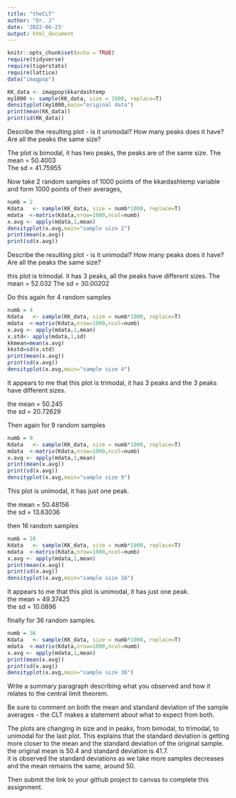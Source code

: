```yaml
---
title: "theCLT"
author: "Dr. J"
date: '2022-06-23'
output: html_document
---
```

```r
knitr::opts_chunk$set(echo = TRUE)
require(tidyverse)
require(tigerstats)
require(lattice)
data("imagpop")
```

```r
KK_data <- imagpop$kkardashtemp
my1000 <- sample(KK_data, size = 1000, replace=T)
densityplot(my1000,main="original data")
print(mean(KK_data))
print(sd(KK_data))
```

Describe the resulting plot -  is it unimodal?  How many peaks does it have?  Are all the peaks the same size? 

The plot is bimodal, it has two peaks, the peaks are of the same size. 
 The mean = 50.4003  
 The sd = 41.75955  

Now take 2 random samples of 1000 points of the kkardashtemp variable and form 1000 points of their averages,

```r
numb = 2
Kdata   <- sample(KK_data, size = numb*1000, replace=T)
mdata  <-matrix(Kdata,nrow=1000,ncol=numb)
x.avg <- apply(mdata,1,mean)
densityplot(x.avg,main="sample size 2")
print(mean(x.avg))
print(sd(x.avg))
```

Describe the resulting plot -  is it unimodal?  How many peaks does it have?  Are all the peaks the same size? 

 this plot is trimodal. it has 3 peaks, all the peaks have different sizes. 
The mean = 52.032
The sd = 30.00202

Do this again for 4 random samples

```r
numb = 4
Kdata   <- sample(KK_data, size = numb*1000, replace=T)
mdata  <-matrix(Kdata,nrow=1000,ncol=numb)
x.avg <- apply(mdata,1,mean)
x.std<- apply(mdata,1,sd)
kkmean=mean(x.avg)
kkstd=sd(x.std)
print(mean(x.avg))
print(sd(x.avg))
densityplot(x.avg,main="sample size 4")
```

It appears to me that this plot is trimodal, it has 3 peaks and the 3 peaks have different sizes.  

the mean = 50.245   
the sd = 20.72629  

Then again for 9 random samples
```r
numb = 9 
Kdata   <- sample(KK_data, size = numb*1000, replace=T)
mdata  <-matrix(Kdata,nrow=1000,ncol=numb)
x.avg <- apply(mdata,1,mean)
print(mean(x.avg))
print(sd(x.avg))
densityplot(x.avg,main="sample size 9")
```

This plot is unimodal, it has just one peak.

the mean = 50.48156  
the sd = 13.63036  

then 16 random samples

```r
numb = 16
Kdata   <- sample(KK_data, size = numb*1000, replace=T)
mdata  <-matrix(Kdata,nrow=1000,ncol=numb)
x.avg <- apply(mdata,1,mean)
print(mean(x.avg))
print(sd(x.avg))
densityplot(x.avg,main="sample size 16")
```

It appears to me that this plot is unimodal, it has just one peak.   
the mean = 49.37425  
the sd =  10.0896  


finally for 36 random samples.

```r
numb = 36
Kdata   <- sample(KK_data, size = numb*1000, replace=T)
mdata  <-matrix(Kdata,nrow=1000,ncol=numb)
x.avg <- apply(mdata,1,mean)
print(mean(x.avg))
print(sd(x.avg))
densityplot(x.avg,main="sample size 36")
```




Write a summary paragraph describing what you observed and how it relates to the central limit theorem.

Be sure to comment on both the mean and standard deviation of the sample averages - the CLT makes a statement about what to expect from both.


The plots are changing in size and in peaks, from bimodal, to trimodal, to unimodal for the last plot. This explains that the standard deviation is getting more closer to the mean and the standard deviation of the original sample.  the original mean is 50.4 and standard deviation is 41.7.  
it is observed the standard deviations as we take more samples decreases and the mean remains the same, around 50.
 

Then submit the link to your github project  to canvas to complete this assignment.